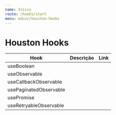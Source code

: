 ```yaml
---
name: Início
route: /hooks/start
menu: eduzz/houston-hooks
---
```


# Houston Hooks

| Hook                   | Descrição | Link |
| ---------------------- | --------- | ---- |
| useBoolean             |           |      |
| useObservable          |           |      |
| useCallbackObservable  |           |      |
| usePaginatedObservable |           |      |
| usePromise             |           |      |
| useRetryableObservable |           |      |
